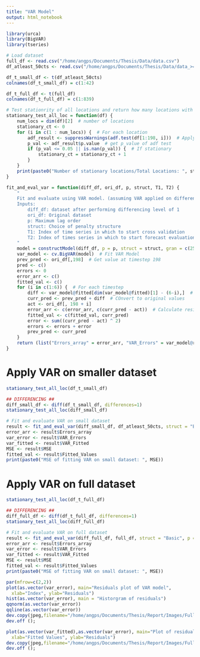 ```yaml
---
title: "VAR Model"
output: html_notebook
---
```


```r
library(urca)
library(BigVAR)
library(tseries)
```

```r
# Load dataset
full_df <- read.csv("/home/angps/Documents/Thesis/Data/data.csv")
df_atleast_50cts <- read.csv("/home/angps/Documents/Thesis/Data/data_>=50cts.csv")
```

```r
df_t_small_df <- t(df_atleast_50cts)
colnames(df_t_small_df) = c(1:42)

df_t_full_df <- t(full_df)
colnames(df_t_full_df) = c(1:839)
```

```r
# Test stationrity of all locations and return how many locations with stationary time series
stationary_test_all_loc = function(df) {
    num_locs = dim(df)[2]  # number of locations
    stationary_ct <- 0
    for (i in c(1 : num_locs)) {  # For each location
        adf_result <- suppressWarnings(adf.test(df[1:198, i]))  # Apply adf test first 198 values as training set has 198 values
        p_val <- adf_result$p.value  # get p_value of adf test
        if (p_val <= 0.05 || is.nan(p_val)) {  # If stationary
            stationary_ct = stationary_ct + 1
        }
    }
    print(paste0("Number of stationary locations/Total Locations: ", stationary_ct, " / " , num_locs))
}

fit_and_eval_var = function(diff_df, ori_df, p, struct, T1, T2) {
    "
    Fit and evaluate using VAR model. (assuming VAR applied on differenced series)
    Inputs: 
        diff_df: dataset after performing differencing level of 1
        ori_df: Original dataset
        p: Maximum lag order
        struct: Choice of penalty structure
        T1: Index of time series in which to start cross validation
        T2: Index of times series in which to start forecast evaluation
    "
    model = constructModel(diff_df, p = p, struct = struct, gran = c(25,10), T1 = T1, T2 = T2)
    var_model <- cv.BigVAR(model)  # Fit VAR Model
    prev_pred <- ori_df[,198]  # Get value at timestep 198 
    pred <- c()
    errors <- 0
    error_arr <- c()
    fitted_val <- c()
    for (i in c(1:6)) {  # For each timestep
        diff <- var_model@fitted[dim(var_model@fitted)[1] - (6-i),]  # Get predicted difference
        curr_pred <- prev_pred + diff  # COnvert to original values
        act <- ori_df[, 198 + i]
        error_arr <- c(error_arr, c(curr_pred - act))  # Calculate residuals
        fitted_val <- c(fitted_val, curr_pred)
        error <- sum((curr_pred - act) ^ 2)
        errors <- errors + error
        prev_pred <- curr_pred
    }
    return (list("Errors_array" = error_arr, "VAR_Errors" = var_model@resids, "Fitted_Values" = fitted_val, "VAR_Fitted" = var_model@fitted, "MSE" = errors/6))
}

```

# Apply VAR on smaller dataset 

```r
stationary_test_all_loc(df_t_small_df)
```

```r
## DIFFERENCING ##
diff_small_df <- diff(df_t_small_df, differences=1)
stationary_test_all_loc(diff_small_df)
```

```r
# Fit and evaluate VAR on small dataset
result <- fit_and_eval_var(diff_small_df, df_atleast_50cts, struct = "Basic", p = 9, T1 = 156, T2 = 198)
error_arr <- result$Errors_array
var_error <- result$VAR_Errors
var_fitted <- result$VAR_Fitted
MSE <- result$MSE
fitted_val <- result$Fitted_Values
print(paste0("MSE of fitting VAR on small dataset: ", MSE))
```




# Apply VAR on full dataset 

```r
stationary_test_all_loc(df_t_full_df)
```

```r
## DIFFERENCING ##
diff_full_df <- diff(df_t_full_df, differences=1)
stationary_test_all_loc(diff_full_df)
```

```r
# Fit and evaluate VAR on full dataset
result <- fit_and_eval_var(diff_full_df, full_df, struct = "Basic", p = 9, T1 = 156, T2 = 198)
error_arr <- result$Errors_array
var_error <- result$VAR_Errors
var_fitted <- result$VAR_Fitted
MSE <- result$MSE
fitted_val <- result$Fitted_Values
print(paste0("MSE of fitting VAR on small dataset: ", MSE))
```

```r
par(mfrow=c(2,2))
plot(as.vector(var_error), main="Residuals plot of VAR model", 
  xlab="Index", ylab="Residuals")
hist(as.vector(var_error), main = "Historgram of residuals")
qqnorm(as.vector(var_error))
qqline(as.vector(var_error))
dev.copy(jpeg,filename="/home/angps/Documents/Thesis/Report/Images/Full_VAR_diff_resids.jpg");
dev.off ();
```

```r
plot(as.vector(var_fitted),as.vector(var_error), main="Plot of residuals against fitted values", 
  xlab="Fitted Values", ylab="Residuals")
dev.copy(jpeg,filename="/home/angps/Documents/Thesis/Report/Images/Full_VAR_diff_resids_vs_values.jpg");
dev.off ();
```


